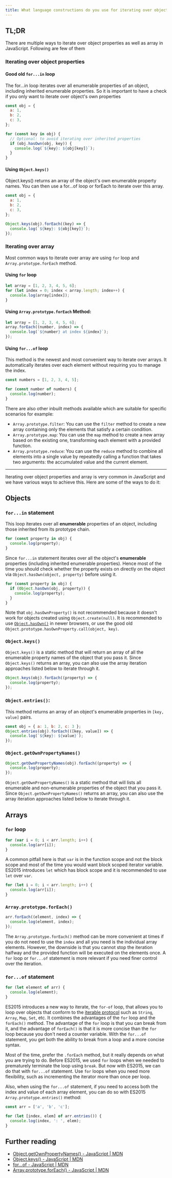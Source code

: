 ```yaml
---
title: What language constructions do you use for iterating over object properties and array items?
---
```


## TL;DR

There are multiple ways to iterate over object properties as well as array in JavaScript. Following are few of them

### Iterating over object properties

#### Good old `for...in` loop

The for...in loop iterates over all enumerable properties of an object, including inherited enumerable properties. So it is important to have a check if you only want to iterate over object's own properties

```js
const obj = {
  a: 1,
  b: 2,
  c: 3,
};

for (const key in obj) {
  // Optional: to avoid iterating over inherited properties
  if (obj.hasOwn(obj, key)) {
    console.log(`${key}: ${obj[key]}`);
  }
}
```

#### Using `Object.keys()`

Object.keys() returns an array of the object's own enumerable property names. You can then use a for...of loop or forEach to iterate over this array.

```js
const obj = {
  a: 1,
  b: 2,
  c: 3,
};

Object.keys(obj).forEach((key) => {
  console.log(`${key}: ${obj[key]}`);
});
```

### Iterating over array

Most common ways to iterate over array are using `for` loop and `Array.prototype.forEach` method.

#### Using `for` loop

```js
let array = [1, 2, 3, 4, 5, 6];
for (let index = 0; index < array.length; index++) {
  console.log(array[index]);
}
```

#### Using `Array.prototype.forEach` Method:

```js
let array = [1, 2, 3, 4, 5, 6];
array.forEach((number, index) => {
  console.log(`${number} at index ${index}`);
});
```

#### Using `for...of` loop

This method is the newest and most convenient way to iterate over arrays. It automatically iterates over each element without requiring you to manage the index.

```js
const numbers = [1, 2, 3, 4, 5];

for (const number of numbers) {
  console.log(number);
}
```

There are also other inbuilt methods available which are suitable for specific scenarios for example:

- `Array.prototype.filter`: You can use the `filter` method to create a new array containing only the elements that satisfy a certain condition.
- `Array.prototype.map`: You can use the `map` method to create a new array based on the existing one, transforming each element with a provided function.
- `Array.prototype.reduce`: You can use the `reduce` method to combine all elements into a single value by repeatedly calling a function that takes two arguments: the accumulated value and the current element.

---

Iterating over object properties and array is very common in JavaScript and we have various ways to achieve this. Here are some of the ways to do it:

## Objects

### `for...in` statement

This loop iterates over all **enumerable** properties of an object, including those inherited from its prototype chain.

```js
for (const property in obj) {
  console.log(property);
}
```

Since `for...in` statement iterates over all the object's **enumerable** properties (including inherited enumerable properties). Hence most of the time you should check whether the property exists on directly on the object via `Object.hasOwn(object, property)` before using it.

```js
for (const property in obj) {
  if (Object.hasOwn(obj, property)) {
    console.log(property);
  }
}
```

Note that `obj.hasOwnProperty()` is not recommended because it doesn't work for objects created using `Object.create(null)`. It is recommended to use [`Object.hasOwn()`](https://developer.mozilla.org/en-US/docs/Web/JavaScript/Reference/Global_Objects/Object/hasOwn) in newer browsers, or use the good old `Object.prototype.hasOwnProperty.call(object, key)`.

### `Object.keys()`

`Object.keys()` is a static method that will return an array of all the enumerable property names of the object that you pass it. Since `Object.keys()` returns an array, you can also use the array iteration approaches listed below to iterate through it.

```js
Object.keys(obj).forEach((property) => {
  console.log(property);
});
```

### `Object.entries()`:

This method returns an array of an object's enumerable properties in `[key, value]` pairs.

```js
const obj = { a: 1, b: 2, c: 3 };
Object.entries(obj).forEach(([key, value]) => {
  console.log(`${key}: ${value}`);
});
```

### `Object.getOwnPropertyNames()`

```js
Object.getOwnPropertyNames(obj).forEach((property) => {
  console.log(property);
});
```

`Object.getOwnPropertyNames()` is a static method that will lists all enumerable and non-enumerable properties of the object that you pass it. Since `Object.getOwnPropertyNames()` returns an array, you can also use the array iteration approaches listed below to iterate through it.

## Arrays

### `for` loop

```js
for (var i = 0; i < arr.length; i++) {
  console.log(arr[i]);
}
```

A common pitfall here is that `var` is in the function scope and not the block scope and most of the time you would want block scoped iterator variable. ES2015 introduces `let` which has block scope and it is recommended to use `let` over `var`.

```js
for (let i = 0; i < arr.length; i++) {
  console.log(arr[i]);
}
```

### `Array.prototype.forEach()`

```js
arr.forEach((element, index) => {
  console.log(element, index);
});
```

The `Array.prototype.forEach()` method can be more convenient at times if you do not need to use the `index` and all you need is the individual array elements. However, the downside is that you cannot stop the iteration halfway and the provided function will be executed on the elements once. A `for` loop or `for...of` statement is more relevant if you need finer control over the iteration.

### `for...of` statement

```js
for (let element of arr) {
  console.log(element);
}
```

ES2015 introduces a new way to iterate, the `for-of` loop, that allows you to loop over objects that conform to the [iterable protocol](https://developer.mozilla.org/en-US/docs/Web/JavaScript/Reference/Iteration_protocols#The_iterable_protocol) such as `String`, `Array`, `Map`, `Set`, etc. It combines the advantages of the `for` loop and the `forEach()` method. The advantage of the `for` loop is that you can break from it, and the advantage of `forEach()` is that it is more concise than the `for` loop because you don't need a counter variable. With the `for...of` statement, you get both the ability to break from a loop and a more concise syntax.

Most of the time, prefer the `.forEach` method, but it really depends on what you are trying to do. Before ES2015, we used `for` loops when we needed to prematurely terminate the loop using `break`. But now with ES2015, we can do that with `for...of` statement. Use `for` loops when you need more flexibility, such as incrementing the iterator more than once per loop.

Also, when using the `for...of` statement, if you need to access both the index and value of each array element, you can do so with ES2015 `Array.prototype.entries()` method:

```js
const arr = ['a', 'b', 'c'];

for (let [index, elem] of arr.entries()) {
  console.log(index, ': ', elem);
}
```

## Further reading

- [Object.getOwnPropertyNames() - JavaScript | MDN](https://developer.mozilla.org/en-US/docs/Web/JavaScript/Reference/Global_Objects/Object/getOwnPropertyNames)
- [Object.keys() - JavaScript | MDN](https://developer.mozilla.org/en-US/docs/Web/JavaScript/Reference/Global_Objects/Object/keys)
- [for...of - JavaScript | MDN](https://developer.mozilla.org/en-US/docs/Web/JavaScript/Reference/Statements/for...of)
- [Array.prototype.forEach() - JavaScript | MDN](https://developer.mozilla.org/en-US/docs/Web/JavaScript/Reference/Global_Objects/Array/forEach)
